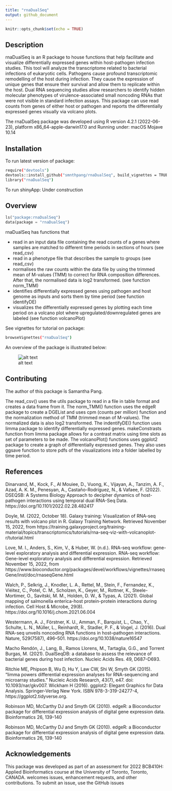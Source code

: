 ```yaml
---
title: "rnaDualSeq"
output: github_document
---
```


```r
knitr::opts_chunk$set(echo = TRUE)
```

## Description

rnaDualSeq is an R package to house functions that help facilitate and visualize differentially expressed genes within host-pathogen infection studies. This tool will analyze the transcriptome related to bacterial infections of eukaryotic cells. Pathogens cause profound transcriptomic remodelling of the host during infection. They cause the expression of unique genes that ensure their survival and allow them to replicate within the host. Dual RNA sequencing studies allow researchers to identify hidden molecular phenotypes of virulence-associated small noncoding RNAs that were not visible in standard infection assays. This package can use read counts from genes of either host or pathogen and reports the differentially expressed genes visually via volcano plots.

The rnaDualSeq package was developed using R version 4.2.1 (2022-06-23), platform x86_64-apple-darwin17.0 and Running under: macOS Mojave 10.14

## Installation

To run latest version of package:

```bash
require("devtools")
devtools::install_github("smnthpang/rnaDualSeq", build_vignettes = TRUE)
library("rnaDualSeq")
```
To run shinyApp: Under construction

## Overview

```python
ls("package:rnaDualSeq")
data(package = "rnaDualSeq")
```

rnaDualSeq has functions that

- read in an input data file containing the read counts of a genes where samples are matched to different time periods in sections of hours (see read_csv)
- read in a phenotype file that describes the sample to groups (see read_csv)
- normalises the raw counts within the data file by using the trimmed mean of M-values (TMM) to correct for RNA composition differences. After that, the normalised data is log2 transformed. (see function norm_TMM)
- identifies differentially expressed genes using pathogen and host genome as inputs and sorts them by time period (see function identifyDE)
- visualizes the differentially expressed genes by plotting each time period on a volcano plot where upregulated/downregulated genes are labeled (see function volcanoPlot)

See vignettes for tutorial on package:
```bash
browseVignettes("rnaDualSeq")
```
An overview of the package is illustrated below:

![alt text](inst/extdata/workflow.png)

## Contributing
The author of this package is Samantha Pang. 

The read_csv() uses the utils package to read in a file in table format and creates a data frame from it. The norm_TMM() function uses the edgeR package to create a DGEList and uses cpm (counts per million) function and the normalization method of TMM (trimmed mean of M-values). The normalized data is also log2 transformed. The indentifyDE() function uses limma package to identify differentially expressed genes. makeConstrasts function from limma package allows for a contrast matrix using time slots as set of parameters to be made. The volcanoPlot() functions uses ggplot2 package to create a graph of differentially expressed genes. They also uses ggsave function to store pdfs of the visualizations into a folder labelled by time period. 


## References 

Dinarvand, M., Kock, F., Al Mouiee, D., Vuong, K., Vijayan, A., Tanzim, A. F., Azad, A. K. M., Penesyan, A., Castaño-Rodríguez, N., &amp; Vafaee, F. (2022). DSEQSB: A Systems Biology Approach to decipher dynamics of host-pathogen interactions using temporal dual RNA-Seq Data. https://doi.org/10.1101/2022.02.28.482417 

Doyle, M. (2022, October 18). Galaxy training: Visualization of RNA-seq results with volcano plot in R. Galaxy Training Network. Retrieved November 15, 2022, from https://training.galaxyproject.org/training-material/topics/transcriptomics/tutorials/rna-seq-viz-with-volcanoplot-r/tutorial.html 

Love, M. I., Anders, S., Kim, V., &amp; Huber, W. (n.d.). RNA-seq workflow: gene-level exploratory analysis and differential expression. RNA-seq workflow: Gene-level exploratory analysis and differential expression. Retrieved November 15, 2022, from https://www.bioconductor.org/packages/devel/workflows/vignettes/rnaseqGene/inst/doc/rnaseqGene.html 

Walch, P., Selkrig, J., Knodler, L. A., Rettel, M., Stein, F., Fernandez, K., Viéitez, C., Potel, C. M., Scholzen, K., Geyer, M., Rottner, K., Steele-Mortimer, O., Savitski, M. M., Holden, D. W., &amp; Typas, A. (2021). Global mapping of salmonella enterica-host protein-protein interactions during infection. Cell Host &amp; Microbe, 29(8). https://doi.org/10.1016/j.chom.2021.06.004 

Westermann, A. J., Förstner, K. U., Amman, F., Barquist, L., Chao, Y., Schulte, L. N., Müller, L., Reinhardt, R., Stadler, P. F., &amp; Vogel, J. (2016). Dual RNA-seq unveils noncoding RNA functions in host–pathogen interactions. Nature, 529(7587), 496–501. https://doi.org/10.1038/nature16547 

Macho Rendón, J., Lang, B., Ramos Llorens, M., Tartaglia, G.G., and Torrent Burgas, M. (2021). DualSeqDB: a database to assess the relevance of bacterial genes during host infection. Nucleic Acids Res. 49, D687–D693.

Ritchie ME, Phipson B, Wu D, Hu Y, Law CW, Shi W, Smyth GK (2015). “limma powers differential expression analyses for RNA-sequencing and microarray studies.” Nucleic Acids Research, 43(7), e47. doi: 10.1093/nar/gkv007.
Wickham H (2016). ggplot2: Elegant Graphics for Data Analysis. Springer-Verlag New York. ISBN 978-3-319-24277-4, https://ggplot2.tidyverse.org.

Robinson MD, McCarthy DJ and Smyth GK (2010). edgeR: a
  Bioconductor package for differential expression analysis of
  digital gene expression data. Bioinformatics 26, 139-140
  
Robinson MD, McCarthy DJ and Smyth GK (2010). edgeR: a
  Bioconductor package for differential expression analysis of
  digital gene expression data. Bioinformatics 26, 139-140

## Acknowledgements 
This package was developed as part of an assessment for 2022
BCB410H: Applied Bioinformatics course at the University of
Toronto, Toronto, CANADA. <PackageName>welcomes issues,
enhancement requests, and other contributions. To submit an issue,
use the GitHub issues
